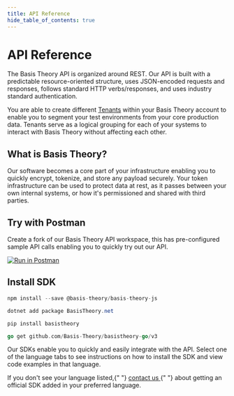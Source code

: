 ```yaml
---
title: API Reference
hide_table_of_contents: true
---
```




# API Reference

<QuickLinks />

The Basis Theory API is organized around REST. Our API is built with a predictable resource-oriented structure, uses JSON-encoded requests and responses, follows standard HTTP verbs/responses, and uses industry standard authentication.

You are able to create different [Tenants](/docs/api/tenants) within your Basis Theory account to enable you to segment your test environments from your core production data. Tenants serve as a logical grouping for each of your systems to interact with Basis Theory without affecting each other.

## What is Basis Theory?

Our software becomes a core part of your infrastructure enabling you to quickly encrypt, tokenize, and store any payload securely. Your token infrastructure can be used to protect data at rest, as it passes between your own internal systems, or how it's permissioned and shared with third parties.

## Try with Postman

Create a fork of our Basis Theory API workspace, this has pre-configured sample API calls enabling you to quickly try out our API.

[![Run in Postman](https://run.pstmn.io/button.svg)](https://app.getpostman.com/run-collection/14036973-bd016246-4d82-4753-82a0-e75a07d167c9?action=collection%2Ffork&collection-url=entityId%3D14036973-bd016246-4d82-4753-82a0-e75a07d167c9%26entityType%3Dcollection%26workspaceId%3Dcca928dd-d01d-4c7d-9002-84d5f2b33a63)

## Install SDK

<Tabs className="bt-tabs" groupId="languages">
  <TabItem value="javascript" label="JavaScript">

```javascript
npm install --save @basis-theory/basis-theory-js
```

  </TabItem>
  <TabItem value="csharp" label="C#">

```csharp
dotnet add package BasisTheory.net
```

  </TabItem>
  <TabItem value="python" label="Python">

```python
pip install basistheory
```

  </TabItem>
  <TabItem value="go" label="Go">

```go
go get github.com/Basis-Theory/basistheory-go/v3
```

  </TabItem>
</Tabs>

Our SDKs enable you to quickly and easily integrate with the API. Select one of the language tabs to see instructions on how to install the SDK and view code examples in that language.

<Callout type={Callouts.INFO}>
  If you don't see your language listed,{" "}
  <a href="mailto:support@basistheory.com?subject=API%20SDK%20Language%20Support">
    contact us
  </a>{" "}
  about getting an official SDK added in your preferred language.
</Callout>
